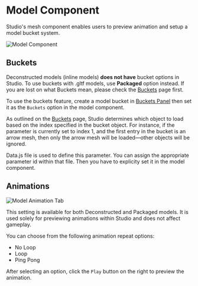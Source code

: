 
# Model Component

Studio's mesh component enables users to preview animation and setup a model bucket system.

<Image src="/studio-docs/components/3d/model-component.png" alt="Model Component" width={550} height={600} className="pt-6" />

## Buckets

Deconstructed models (inline models) **does not have**  bucket options in Studio. To use buckets with .gltf models, use **Packaged** option instead.
If you are lost on what Buckets mean, please check the [Buckets](/advanced/buckets.mdx) page first.

To use the buckets feature, create a model bucket in [Buckets Panel](basics/asset-viewer/buckets-panel.mdx) then set it as the `Buckets` option
in the model component. 

As outlined on the [Buckets](/advanced/buckets.mdx) page, Studio determines which object to load based on the index specified in the bucket object. 
For instance, if the parameter is currently set to index 1, and the first entry in the bucket is an arrow mesh, then only the arrow mesh will be loaded—other objects will be ignored.

Data.js file is used to define this parameter. You can assign the appropriate parameter id within that file. Then you have to explicity set it in the model component.

## Animations

<Image src="/studio-docs/components/3d/model-animations-component.png" alt="Model Animation Tab" width={550} height={600} className="pt-6" />

This setting is available for both Deconstructed and Packaged models. It is used solely for previewing animations within Studio and does not affect gameplay.

You can choose from the following animation repeat options:

- No Loop
- Loop
- Ping Pong 

After selecting an option, click the `Play` button on the right to preview the animation.

